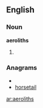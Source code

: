 ==English==
===Noun===
'''aeroliths'''
# {{plural of|[[aerolith]]}}

===Anagrams===
* {{alphagram|aehilorst}}
* [[horsetail#English|horsetail]]


[[ar:aeroliths]]